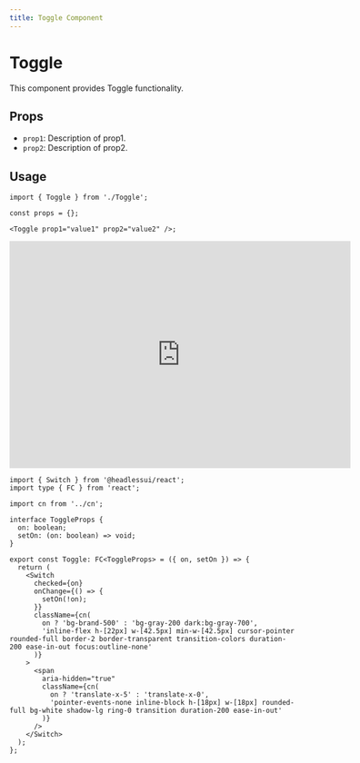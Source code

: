```yaml
---
title: Toggle Component
---
```


# Toggle

This component provides Toggle functionality.

## Props

- `prop1`: Description of prop1.
- `prop2`: Description of prop2.

## Usage

```tsx
import { Toggle } from './Toggle';

const props = {};

<Toggle prop1="value1" prop2="value2" />;
```

<iframe src="https://example.com" width="600" height="400" frameborder="0"></iframe>


```tsx
import { Switch } from '@headlessui/react';
import type { FC } from 'react';

import cn from '../cn';

interface ToggleProps {
  on: boolean;
  setOn: (on: boolean) => void;
}

export const Toggle: FC<ToggleProps> = ({ on, setOn }) => {
  return (
    <Switch
      checked={on}
      onChange={() => {
        setOn(!on);
      }}
      className={cn(
        on ? 'bg-brand-500' : 'bg-gray-200 dark:bg-gray-700',
        'inline-flex h-[22px] w-[42.5px] min-w-[42.5px] cursor-pointer rounded-full border-2 border-transparent transition-colors duration-200 ease-in-out focus:outline-none'
      )}
    >
      <span
        aria-hidden="true"
        className={cn(
          on ? 'translate-x-5' : 'translate-x-0',
          'pointer-events-none inline-block h-[18px] w-[18px] rounded-full bg-white shadow-lg ring-0 transition duration-200 ease-in-out'
        )}
      />
    </Switch>
  );
};

```